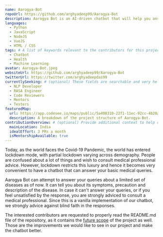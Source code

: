 ```yaml
---
name: Aarogya-Bot
repoUrl: https://github.com/arghyadeep99/Aarogya-Bot
description: Aarogya Bot is an AI-driven chatbot that will help you answer your basic medical queries, amidst the Covid-19 pandemic, where moving out to consult a doctor isn't a luxury anymore. The chatbot can respond to your medical queries only to the best of its knowledge graph base.
languages:
  - Python
  - JavaScript
  - NodeJS
  - VueJS
  - HTML / CSS
tags: # A list of keywords relevant to the contributors for this project
  - Chatbot
  - Health
  - Machine Learning
avatar: Aarogya-Bot.jpeg
websiteUrl: https://github.com/arghyadeep99/Aarogya-Bot
twitterUrl: https://twitter.com/arghyadeepdas99
currentlySeeking: # (optional) These fields are searchable and very helpful for contributors to match well with your project
  - NLP Developer
  - RASA Engineer
  - Code Reviewers
  - Mentors
  - Testers
featuredMap:
  url: https://app.codesee.io/maps/public/5a400310-22f1-11ec-92cc-4b20a07d58d9
  description: A breakdown of the project structure of Aarogya-Bot.
contributionOverview: # (optional) Provide additional context to help contributors match well with your project
  mainLocation: India
  idealEffort: 3 PRs a month
  isMentorshipAvailable: true
---
```


<Overview>

Today, as the world faces the Covid-19 Pandemic, the world has entered lockdown mode, with partial lockdown varying across demography. People are confused about a lot of things and wish to consult medical professional advice. However, lockdown restricts this luxury and hence it becomes very convenient to have a chatbot that can answer your basic medical queries.

Aarogya Bot can attempt to answer your queries about a limited set of diseases as of now. It can tell you about its symptoms, precaution and description of the disease. In case it can't answer your queries, or if you feel unsatisfied by the response, you are strongly adviced to consult a medical professional. Since this is a vanilla implementation of our chatbot, we strongly advice against blind faith in the responses.

</Overview>

<Contributing>
The interested contributors are requested to properly read the README.md file of the repository, as it contains the <a target="_blank" href="https://github.com/arghyadeep99/Aarogya-Bot#future-scope-of-this-project">future scope</a> of the project as well. Those are the improvements we would like to see in our project and make the chatbot better.
</Contributing>